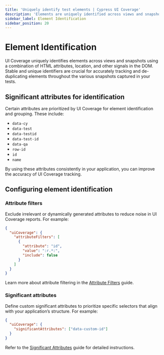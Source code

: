 ```yaml
---
title: 'Uniquely identify test elements | Cypress UI Coverage'
description: 'Elements are uniquely identified across views and snapshots by their HTML attributes, location, and other signals in the DOM.'
sidebar_label: Element Identification
sidebar_position: 20
---
```


# Element Identification

<UICovAddon />

UI Coverage uniquely identifies elements across views and snapshots using a combination of HTML attributes, location, and other signals in the DOM. Stable and unique identifiers are crucial for accurately tracking and de-duplicating elements throughout the various snapshots captured in your tests.

## Significant attributes for identification

Certain attributes are prioritized by UI Coverage for element identification and grouping. These include:

- `data-cy`
- `data-test`
- `data-testid`
- `data-test-id`
- `data-qa`
- `row-id`
- `id`
- `name`

By using these attributes consistently in your application, you can improve the accuracy of UI Coverage tracking.

## Configuring element identification

### Attribute filters

Exclude irrelevant or dynamically generated attributes to reduce noise in UI Coverage reports. For example:

```json
{
  "uiCoverage": {
    "attributeFilters": [
      {
        "attribute": "id",
        "value": ":r.*:",
        "include": false
      }
    ]
  }
}
```

Learn more about attribute filtering in the [Attribute Filters](/ui-coverage/configuration/attributefilters) guide.

### Significant attributes

Define custom significant attributes to prioritize specific selectors that align with your application’s structure. For example:

```json
{
  "uiCoverage": {
    "significantAttributes": ["data-custom-id"]
  }
}
```

Refer to the [Significant Attributes](/ui-coverage/configuration/significantattributes) guide for detailed instructions.
